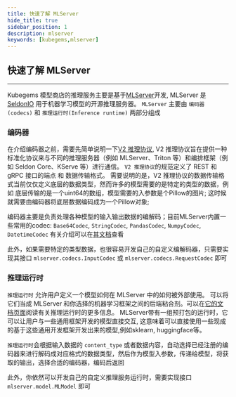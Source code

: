 ```yaml
---
title: 快速了解 MLServer
hide_title: true
sidebar_position: 1
description: mlserver
keywords: [kubegems,mlserver]
---
```


## 快速了解 MLServer

---
Kubegems 模型商店的推理服务主要是基于[MLServer](https://github.com/SeldonIO/MLServer)开发, MLServer 是 [SeldonIO](https://github.com/SeldonIO) 用于机器学习模型的开源推理服务器。 `MLServer` 主要由 `编码器(codecs)` 和 `推理运行时(Inference runtime)` 两部分组成

### 编码器

在介绍编码器之前，需要先简单说明一下[V2 推理协议](https://docs.seldon.io/projects/seldon-core/en/latest/reference/apis/v2-protocol.html),
V2 推理协议旨在提供一种标准化协议来与不同的推理服务器（例如 MLServer、Triton 等）和编排框架（例如 Seldon Core、KServe 等）进行通信。 `V2 推理协议`的规范定义了 REST 和 gRPC 接口的端点 和 数据传输格式。
需要说明的是，V2 推理协议的数据传输格式当前仅仅定义底层的数据类型，然而许多的模型需要的是特定的类型的数据，例如 底层传输的是一个uint64的数组，模型需要的入参数是个Pillow的图片;
这时候就需要由编码器将底层数据编码成为一个Pillow对象;

编码器主要是负责处理各种模型的输入输出数据的编解码；目前MLServer内置一些常用的codec: `Base64Codec`, `StringCodec`, `PandasCodec`, `NumpyCodec`, `DatetimeCodec`
有关介绍可以在[其文档](https://mlserver.readthedocs.io/en/latest/user-guide/content-type.html?#available-content-types)查看

此外，如果需要特定的类型数据，也很容易开发自己的自定义编解码器，只需要实现其接口 `mlserver.codecs.InputCodec` 或 `mlserver.codecs.RequestCodec` 即可

### 推理运行时

`推理运行时` 允许用户定义一个模型如何在 MLServer 中的如何被外部使用。
可以将它们当成 MLServer 和你选择的机器学习框架之间的后端粘合剂。可以在[它的文档页面](https://mlserver.readthedocs.io/en/latest/runtimes/index.html)阅读有关推理运行时的更多信息。
MLServer带有一组预打包的运行时，它可以让用户与一些通用框架开发的模型直接交互, 这意味着可以直接使用一些现成的基于这些通用开发框架开发出来的模型,例如sklearn, huggingface等。

`推理运行时`会根据输入数据的 `content_type` 或者数据内容，自动选择已经注册的编码器来进行解码成对应格式的数据类型，然后作为模型入参数，传递给模型，将获取的输出，选择合适的编码器，编码后返回

此外，你依然可以开发自己的自定义推理服务运行时，需要实现接口 `mlserver.model.MLModel` 即可